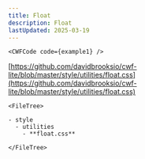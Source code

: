 ```yaml
---
title: Float
description: Float
lastUpdated: 2025-03-19
---
```




<Tabs>
  <TabItem label="Overview" icon="puzzle">

    <CWFCode code={example1} />
  </TabItem>
  <TabItem label="Files" icon="list-format">

  [https://github.com/davidbrooksio/cwf-lite/blob/master/style/utilities/float.css](https://github.com/davidbrooksio/cwf-lite/blob/master/style/utilities/float.css)
  
    <FileTree>

    - style
      - utilities
        - **float.css**

    </FileTree>
  </TabItem>
  <TabItem label="Stylesheet" icon="open-book">
    <Code code={cssExample} lang="css" />
  </TabItem>
</Tabs>